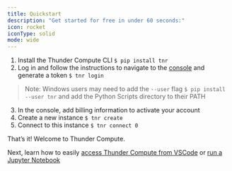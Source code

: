 ```yaml
---
title: Quickstart
description: "Get started for free in under 60 seconds:"
icon: rocket
iconType: solid
mode: wide
---
```



1.  Install the Thunder Compute CLI
`
$ pip install tnr
`
2.  Log in and follow the instructions to navigate to the [console](https://console.thundercompute.com/login) and generate a token
`
$ tnr login
`
> Note: Windows users may need to add the `--user` flag `$ pip install --user tnr` and add the Python Scripts directory to their PATH
3.  In the console, add billing information to activate your account
4.  Create a new instance
`
$ tnr create
`
5.  Connect to this instance
`
$ tnr connect 0
`

That’s it! Welcome to Thunder Compute.

Next, learn how to easily [access Thunder Compute from VSCode](https://thundercompute.com/docs/guides/vscode-integration-for-thunder-compute) or [run a Jupyter Notebook](https://thundercompute.com/docs/guides/running-jupyter-notebooks-on-thunder-compute)


